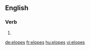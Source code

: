 ==English==

===Verb===
{{head|en}}

# {{en-third-person singular of|elope}}

[[de:elopes]]
[[fr:elopes]]
[[hu:elopes]]
[[vi:elopes]]